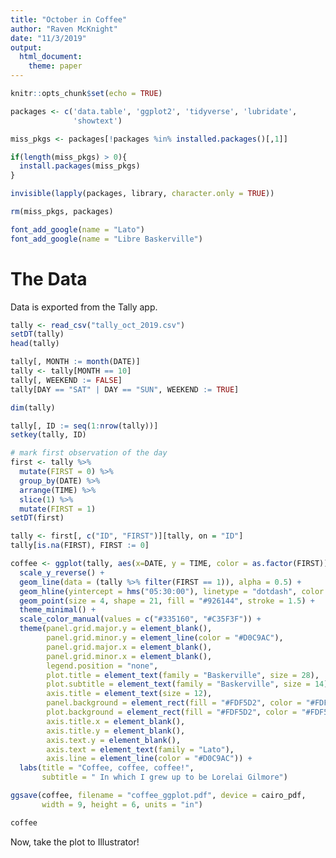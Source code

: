```yaml
---
title: "October in Coffee"
author: "Raven McKnight"
date: "11/3/2019"
output: 
  html_document:
    theme: paper
---
```


```r
knitr::opts_chunk$set(echo = TRUE)

packages <- c('data.table', 'ggplot2', 'tidyverse', 'lubridate',
              'showtext')

miss_pkgs <- packages[!packages %in% installed.packages()[,1]]

if(length(miss_pkgs) > 0){
  install.packages(miss_pkgs)
}

invisible(lapply(packages, library, character.only = TRUE))

rm(miss_pkgs, packages)

font_add_google(name = "Lato")
font_add_google(name = "Libre Baskerville")
```

# The Data
Data is exported from the Tally app. 

```r
tally <- read_csv("tally_oct_2019.csv")
setDT(tally)
head(tally)

tally[, MONTH := month(DATE)]
tally <- tally[MONTH == 10]
tally[, WEEKEND := FALSE]
tally[DAY == "SAT" | DAY == "SUN", WEEKEND := TRUE]

dim(tally)

tally[, ID := seq(1:nrow(tally))]
setkey(tally, ID)

# mark first observation of the day
first <- tally %>%
  mutate(FIRST = 0) %>%
  group_by(DATE) %>%
  arrange(TIME) %>%
  slice(1) %>%
  mutate(FIRST = 1)
setDT(first)

tally <- first[, c("ID", "FIRST")][tally, on = "ID"]
tally[is.na(FIRST), FIRST := 0]
```


```r
coffee <- ggplot(tally, aes(x=DATE, y = TIME, color = as.factor(FIRST))) +
  scale_y_reverse() +
  geom_line(data = (tally %>% filter(FIRST == 1)), alpha = 0.5) +
  geom_hline(yintercept = hms("05:30:00"), linetype = "dotdash", color = "#D0C9AC") +  # "daily" alarm
  geom_point(size = 4, shape = 21, fill = "#926144", stroke = 1.5) + 
  theme_minimal() + 
  scale_color_manual(values = c("#335160", "#C35F3F")) +
  theme(panel.grid.major.y = element_blank(), 
        panel.grid.minor.y = element_line(color = "#D0C9AC"),
        panel.grid.major.x = element_blank(),
        panel.grid.minor.x = element_blank(),
        legend.position = "none", 
        plot.title = element_text(family = "Baskerville", size = 28),
        plot.subtitle = element_text(family = "Baskerville", size = 14),
        axis.title = element_text(size = 12), 
        panel.background = element_rect(fill = "#FDF5D2", color = "#FDF5D2"),
        plot.background = element_rect(fill = "#FDF5D2", color = "#FDF5D2"),
        axis.title.x = element_blank(),
        axis.title.y = element_blank(),
        axis.text.y = element_blank(),
        axis.text = element_text(family = "Lato"),
        axis.line = element_line(color = "#D0C9AC")) +
  labs(title = "Coffee, coffee, coffee!", 
       subtitle = " In which I grew up to be Lorelai Gilmore") 

ggsave(coffee, filename = "coffee_ggplot.pdf", device = cairo_pdf, 
       width = 9, height = 6, units = "in")

coffee
```

Now, take the plot to Illustrator!
